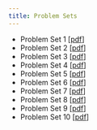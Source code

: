 ```yaml
---
title: Problem Sets
---
```


- Problem Set 1 [[pdf](./pdf/ps1.pdf)]
- Problem Set 2 [[pdf](./pdf/ps2.pdf)]
- Problem Set 3 [[pdf](./pdf/ps3.pdf)]
- Problem Set 4 [[pdf](./pdf/ps4.pdf)]
- Problem Set 5 [[pdf](./pdf/ps5.pdf)]
- Problem Set 6 [[pdf](./pdf/ps6.pdf)]
- Problem Set 7 [[pdf](./pdf/ps7.pdf)]
- Problem Set 8 [[pdf](./pdf/ps8.pdf)]
- Problem Set 9 [[pdf](./pdf/ps9.pdf)]
- Problem Set 10 [[pdf](./pdf/ps10.pdf)]
